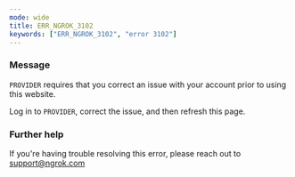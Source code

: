 ```yaml
---
mode: wide
title: ERR_NGROK_3102
keywords: ["ERR_NGROK_3102", "error 3102"]
---
```


### Message

`PROVIDER` requires that you correct an issue with your account prior to using this website.

Log in to `PROVIDER`, correct the issue, and then refresh this page.

### Further help

If you're having trouble resolving this error, please reach out to [support@ngrok.com](mailto:support@ngrok.com?subject=Help%20with%20ERR_NGROK_3102)
